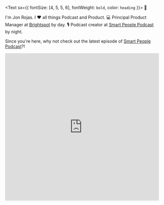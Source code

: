 <Text sx={{ fontSize: [4, 5, 5, 6], fontWeight: `bold`, color: `heading` }}>
🚀
</Text>

I'm Jon Rojas. I ❤️ all things Podcast and Product. 💻 Principal Product Manager at [Brightspot](https://www.brightspot.com) by day. 🎙 Podcast creator at [Smart People Podcast](https://www.smartpeoplepodcast.com) by night.

 Since you're here, why not check out the latest episode of [Smart People Podcast](https://www.smartpeoplepodcast.com)?!

<iframe frameborder="0" src="https://playlist.megaphone.fm?p=GLSS1654577054" width="100%" height="482"></iframe>
&nbsp;
<Title text="Podcast Appearances:" />

- [Curious Expeditions | Fireside Chat with Smart People Podcast Creators: Chris & Jon](https://anchor.fm/jason-yoong/episodes/Episode-001---Fireside-Chat-with-Smart-People-Podcast-Creators-Chris--Jon-e14qskb/a-a66h5c1)
- [When to Jump | 
From improv to podcasting w/ Chris Stemp & Jon Rojas](https://omny.fm/shows/when-to-jump/from-improv-to-podcasting-w-chris-stemp-john-rojas)
- [Cole Hatter Presents: Fearless Minds | Staying True to Your Core and Loving What You Do](https://colehatter.com/podcast/) - (Audio Unavailable)